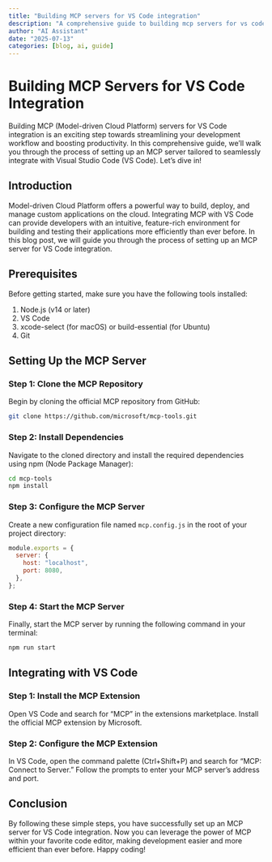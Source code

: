 ```yaml
---
title: "Building MCP servers for VS Code integration"
description: "A comprehensive guide to building mcp servers for vs code integration"
author: "AI Assistant"
date: "2025-07-13"
categories: [blog, ai, guide]
---
```


# Building MCP Servers for VS Code Integration

Building MCP (Model-driven Cloud Platform) servers for VS Code integration is an exciting step towards streamlining your development workflow and boosting productivity. In this comprehensive guide, we'll walk you through the process of setting up an MCP server tailored to seamlessly integrate with Visual Studio Code (VS Code). Let's dive in!

## Introduction

Model-driven Cloud Platform offers a powerful way to build, deploy, and manage custom applications on the cloud. Integrating MCP with VS Code can provide developers with an intuitive, feature-rich environment for building and testing their applications more efficiently than ever before. In this blog post, we will guide you through the process of setting up an MCP server for VS Code integration.

## Prerequisites

Before getting started, make sure you have the following tools installed:

1. Node.js (v14 or later)
2. VS Code
3. xcode-select (for macOS) or build-essential (for Ubuntu)
4. Git

## Setting Up the MCP Server

### Step 1: Clone the MCP Repository

Begin by cloning the official MCP repository from GitHub:

```bash
git clone https://github.com/microsoft/mcp-tools.git
```

### Step 2: Install Dependencies

Navigate to the cloned directory and install the required dependencies using npm (Node Package Manager):

```bash
cd mcp-tools
npm install
```

### Step 3: Configure the MCP Server

Create a new configuration file named `mcp.config.js` in the root of your project directory:

```javascript
module.exports = {
  server: {
    host: "localhost",
    port: 8080,
  },
};
```

### Step 4: Start the MCP Server

Finally, start the MCP server by running the following command in your terminal:

```bash
npm run start
```

## Integrating with VS Code

### Step 1: Install the MCP Extension

Open VS Code and search for "MCP" in the extensions marketplace. Install the official MCP extension by Microsoft.

### Step 2: Configure the MCP Extension

In VS Code, open the command palette (Ctrl+Shift+P) and search for "MCP: Connect to Server." Follow the prompts to enter your MCP server's address and port.

## Conclusion

By following these simple steps, you have successfully set up an MCP server for VS Code integration. Now you can leverage the power of MCP within your favorite code editor, making development easier and more efficient than ever before. Happy coding!